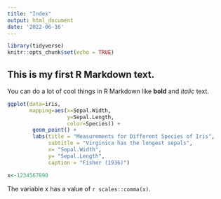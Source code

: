 ```yaml
---
title: "Index"
output: html_document
date: '2022-06-16'
---
```


```r
library(tidyverse)
knitr::opts_chunk$set(echo = TRUE)
```
## This is my first R Markdown text.
You can do a lot of cool things in R Markdown like **bold** and *italic* text.
```r
ggplot(data=iris,
       mapping=aes(x=Sepal.Width,
                   y=Sepal.Length,
                   color=Species)) + 
        geom_point() + 
        labs(title = "Measurements for Different Species of Iris",
             subtitle = "Virginica has the longest sepals",
             x= "Sepal.Width",
             y= "Sepal.Length",
             caption = "Fisher (1936)")
```

```r
x<-1234567890
```
The variable x has a value of `r scales::comma(x)`.
